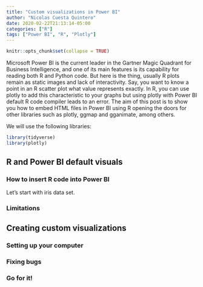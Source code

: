 ```yaml
---
title: "Custom visualizations in Power BI"
author: "Nicolas Cuesta Quintero"
date: 2020-02-22T21:13:14-05:00
categories: ["R"]
tags: ["Power BI", "R", "Plotly"]
---
```


```r
knitr::opts_chunk$set(collapse = TRUE)
```


Microsoft Power BI is the current leader in the Gartner Magic Quadrant for Business Intelligence, and one of its main features is its capability for reading both R and Python code. But here is the thing, usually R plots remain as static images and lack of interactivity. Say, you want to know a point in an R scatter plot what value represents exactly. In R, you can use plotly to add this characteristic to your graphs but using plotly with Power BI default R code compiler leads to an error. The aim of this post is to show you how to embed HTML files in Power BI using R opening the doors for other libraries such as plotly, ggmap and gganimate, among others.

We will use the following libraries:

```r
library(tidyverse)
library(plotly)
```

## R and Power BI default visuals

### How to insert R code into Power BI 

Let's start with iris data set.

### Limitations 

## Creating custom visualizations

### Setting up your computer

### Fixing bugs

### Go for it!
